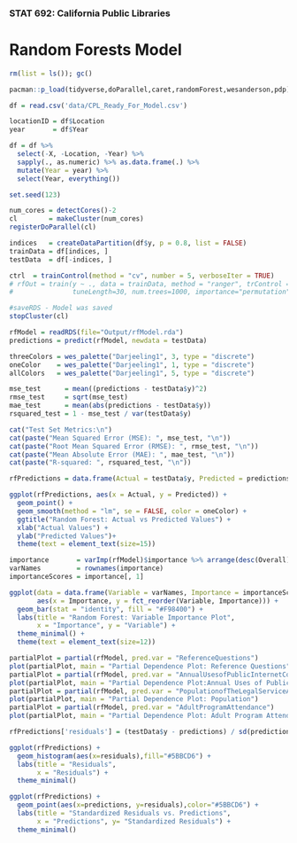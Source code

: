 
### STAT 692: California Public Libraries
# Random Forests Model


```{r}
rm(list = ls()); gc()

pacman::p_load(tidyverse,doParallel,caret,randomForest,wesanderson,pdp)
```

```{r loadData}
df = read.csv('data/CPL_Ready_For_Model.csv')

locationID = df$Location
year       = df$Year

df = df %>%
  select(-X, -Location, -Year) %>%
  sapply(., as.numeric) %>% as.data.frame(.) %>%
  mutate(Year = year) %>%
  select(Year, everything())
```


```{r randomForestModel}
set.seed(123) 

num_cores = detectCores()-2
cl        = makeCluster(num_cores)
registerDoParallel(cl)

indices   = createDataPartition(df$y, p = 0.8, list = FALSE)
trainData = df[indices, ]
testData  = df[-indices, ]

ctrl  = trainControl(method = "cv", number = 5, verboseIter = TRUE) 
# rfOut = train(y ~ ., data = trainData, method = "ranger", trControl = ctrl,
#               tuneLength=30, num.trees=1000, importance="permutation")

#saveRDS - Model was saved
stopCluster(cl)

rfModel = readRDS(file="Output/rfModel.rda")
predictions = predict(rfModel, newdata = testData)
```

```{r modelResults}
threeColors = wes_palette("Darjeeling1", 3, type = "discrete")
oneColor    = wes_palette("Darjeeling1", 1, type = "discrete")
allColors   = wes_palette("Darjeeling1", 5, type = "discrete")

mse_test      = mean((predictions - testData$y)^2)
rmse_test     = sqrt(mse_test)
mae_test      = mean(abs(predictions - testData$y))
rsquared_test = 1 - mse_test / var(testData$y)

cat("Test Set Metrics:\n")
cat(paste("Mean Squared Error (MSE): ", mse_test, "\n"))
cat(paste("Root Mean Squared Error (RMSE): ", rmse_test, "\n"))
cat(paste("Mean Absolute Error (MAE): ", mae_test, "\n"))
cat(paste("R-squared: ", rsquared_test, "\n"))

rfPredictions = data.frame(Actual = testData$y, Predicted = predictions)

ggplot(rfPredictions, aes(x = Actual, y = Predicted)) +
  geom_point() +
  geom_smooth(method = "lm", se = FALSE, color = oneColor) +
  ggtitle("Random Forest: Actual vs Predicted Values") +
  xlab("Actual Values") +
  ylab("Predicted Values")+
  theme(text = element_text(size=15))

```


```{r varImportance}
importance       = varImp(rfModel)$importance %>% arrange(desc(Overall)) %>% head(20)
varNames         = rownames(importance)
importanceScores = importance[, 1]

ggplot(data = data.frame(Variable = varNames, Importance = importanceScores),
       aes(x = Importance, y = fct_reorder(Variable, Importance))) +
  geom_bar(stat = "identity", fill = "#F98400") +
  labs(title = "Random Forest: Variable Importance Plot",
       x = "Importance", y = "Variable") +
  theme_minimal() +
  theme(text = element_text(size=12))

```


```{r partialPlots}
partialPlot = partial(rfModel, pred.var = "ReferenceQuestions")
plot(partialPlot, main = "Partial Dependence Plot: Reference Questions")
partialPlot = partial(rfModel, pred.var = "AnnualUsesofPublicInternetComputers")
plot(partialPlot, main = "Partial Dependence Plot:Annual Uses of Public Internet Computers")
partialPlot = partial(rfModel, pred.var = "PopulationofTheLegalServiceArea")
plot(partialPlot, main = "Partial Dependence Plot: Population")
partialPlot = partial(rfModel, pred.var = "AdultProgramAttendance")
plot(partialPlot, main = "Partial Dependence Plot: Adult Program Attendance")
```

```{r residuals}
rfPredictions['residuals'] = (testData$y - predictions) / sd(predictions)

ggplot(rfPredictions) +
  geom_histogram(aes(x=residuals),fill="#5BBCD6") +
  labs(title = "Residuals",
       x = "Residuals") +
  theme_minimal()

ggplot(rfPredictions) +
  geom_point(aes(x=predictions, y=residuals),color="#5BBCD6") +
  labs(title = "Standardized Residuals vs. Predictions",
       x = "Predictions", y= "Standardized Residuals") +
  theme_minimal()
```
